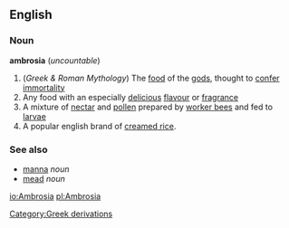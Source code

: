 ==English==
===Noun===
{{wikipedia}}
'''ambrosia''' (''uncountable'')

#(''Greek & Roman Mythology'') The [[food]] of the [[gods]], thought to [[confer]] [[immortality]]
#Any food with an especially [[delicious]] [[flavour]] or [[fragrance]]
#A mixture of [[nectar]] and [[pollen]] prepared by [[worker bee]]s and fed to [[larvae]]
#A popular english brand of [[creamed rice]].

===See also===
*[[manna]] ''noun''
*[[mead]] ''noun''

[[Category:Greek derivations]]

[[io:Ambrosia]]
[[pl:Ambrosia]]
